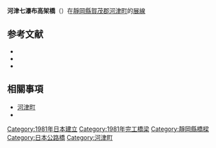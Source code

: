 {{Expand Japanese|河津七瀑布高架橋}}
{{Infobox bridge
|bridge_name = 河津七瀑布高架橋
|native_name = 河津七瀑布高架橋
|native_name_lang = ja
|image = File:Kawazu roopbridge01.JPG
|caption = 
|official_name = 
|other_name = 
|also_known_as = 
|carries = {{link-ja|國道414號 (日本)|国道414号|國道414號}}
|crosses = 
|locale = {{JPN}}<br />[[靜岡縣|靜岡縣]][[賀茂郡|賀茂郡]][[河津町|河津町]]
|maint = 
|id = 
|design = [[高架橋|高架橋]]
|mainspan = {{convert|1064|m|ft|0}}
|length = {{convert|451|m|ft|0}}
|width = 
|clearance = 
|below = 65.72米
|traffic = 
|open = 1981年
|closed = 
|toll = 
|coordinates = {{coord|34|47|30.79|N|138|56|18.8|E|region:JP_type:landmark|display=inline,title}}
|mapframe-zoom = 13
}}
{{Ja_Route_Sign|414|align=left}}
'''河津七瀑布高架橋'''（{{jpn|j=河津七滝ループ橋|hg=かわづななだるループきょう|rm=Nishio sen|f=y}}）在[[靜岡縣|靜岡縣]][[賀茂郡|賀茂郡]][[河津町|河津町]]的[[展線|展線]]

== 参考文献 ==
* {{Cite book |和書 |author=浅井建爾 |edition= 初版|date=2001-11-10 |title=道と路がわかる辞典 |publisher=[[日本実業出版社|日本実業出版社]] |isbn=4-534-03315-X |ref=harv}}
* {{Cite book |和書 |author1=小川秀夫|author2=栗栖国安|author3=田宮徹|editor=中村純一 編|date=2016-04-10 |title=ニッポン絶景ロード100 |publisher=[[枻出版社|枻出版社]] |series=エイムック|page=76|chapter=河津七滝ループ橋|isbn=978-4-7779-3980-0 |ref={{SfnRef|小川、栗栖、田宮|2016}} }}
* {{Cite book |和書 |author=|editor=中村純一 編|date=2017-04-10 |title=日本の絶景道100選 |publisher=[[枻出版社|枻出版社]] |series=エイムック|page=76|chapter=河津七滝ループ橋|isbn=978-4-7779-4572-6 |ref={{SfnRef|中村純一 編|2017}} }}

== 相關事項 ==
* [[河津町|河津町]]
* {{link-ja|河津七滝|河津七滝|河津七滝}}

{{Portal bar|日本|公路}}

[[Category:1981年日本建立|Category:1981年日本建立]]
[[Category:1981年完工橋梁|Category:1981年完工橋梁]]
[[Category:靜岡縣橋樑|Category:靜岡縣橋樑]]
[[Category:日本公路橋|Category:日本公路橋]]
[[Category:河津町|Category:河津町]]